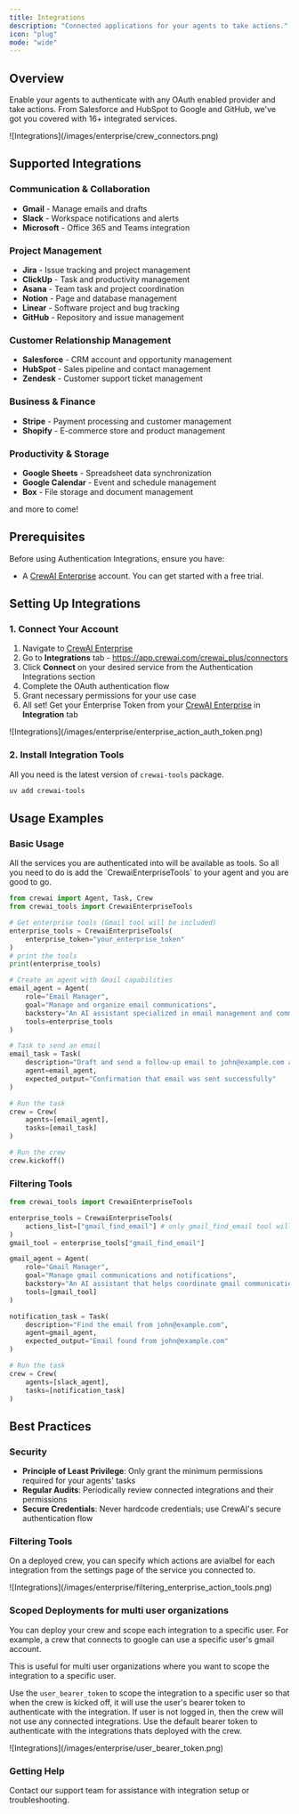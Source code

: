 ```yaml
---
title: Integrations
description: "Connected applications for your agents to take actions."
icon: "plug"
mode: "wide"
---
```


## Overview

Enable your agents to authenticate with any OAuth enabled provider and take actions. From Salesforce and HubSpot to Google and GitHub, we've got you covered with 16+ integrated services.

<Frame>
  ![Integrations](/images/enterprise/crew_connectors.png)
</Frame>

## Supported Integrations

### **Communication & Collaboration**
- **Gmail** - Manage emails and drafts
- **Slack** - Workspace notifications and alerts
- **Microsoft** - Office 365 and Teams integration

### **Project Management**
- **Jira** - Issue tracking and project management
- **ClickUp** - Task and productivity management
- **Asana** - Team task and project coordination
- **Notion** - Page and database management
- **Linear** - Software project and bug tracking
- **GitHub** - Repository and issue management

### **Customer Relationship Management**
- **Salesforce** - CRM account and opportunity management
- **HubSpot** - Sales pipeline and contact management
- **Zendesk** - Customer support ticket management

### **Business & Finance**
- **Stripe** - Payment processing and customer management
- **Shopify** - E-commerce store and product management

### **Productivity & Storage**
- **Google Sheets** - Spreadsheet data synchronization
- **Google Calendar** - Event and schedule management
- **Box** - File storage and document management

and more to come!

## Prerequisites

Before using Authentication Integrations, ensure you have:

- A [CrewAI Enterprise](https://app.crewai.com) account. You can get started with a free trial.


## Setting Up Integrations

### 1. Connect Your Account

1. Navigate to [CrewAI Enterprise](https://app.crewai.com)
2. Go to **Integrations** tab - https://app.crewai.com/crewai_plus/connectors
3. Click **Connect** on your desired service from the Authentication Integrations section
4. Complete the OAuth authentication flow
5. Grant necessary permissions for your use case
6. All set! Get your Enterprise Token from your [CrewAI Enterprise](https://app.crewai.com) in **Integration** tab

<Frame>
  ![Integrations](/images/enterprise/enterprise_action_auth_token.png)
</Frame>

### 2. Install Integration Tools

All you need is the latest version of `crewai-tools` package.

```bash
uv add crewai-tools
```

## Usage Examples

### Basic Usage
<Tip>
  All the services you are authenticated into will be available as tools. So all you need to do is add the `CrewaiEnterpriseTools` to your agent and you are good to go.
</Tip>

```python
from crewai import Agent, Task, Crew
from crewai_tools import CrewaiEnterpriseTools

# Get enterprise tools (Gmail tool will be included)
enterprise_tools = CrewaiEnterpriseTools(
    enterprise_token="your_enterprise_token"
)
# print the tools
print(enterprise_tools)

# Create an agent with Gmail capabilities
email_agent = Agent(
    role="Email Manager",
    goal="Manage and organize email communications",
    backstory="An AI assistant specialized in email management and communication.",
    tools=enterprise_tools
)

# Task to send an email
email_task = Task(
    description="Draft and send a follow-up email to john@example.com about the project update",
    agent=email_agent,
    expected_output="Confirmation that email was sent successfully"
)

# Run the task
crew = Crew(
    agents=[email_agent],
    tasks=[email_task]
)

# Run the crew
crew.kickoff()
```

### Filtering Tools

```python
from crewai_tools import CrewaiEnterpriseTools

enterprise_tools = CrewaiEnterpriseTools(
    actions_list=["gmail_find_email"] # only gmail_find_email tool will be available
)
gmail_tool = enterprise_tools["gmail_find_email"]

gmail_agent = Agent(
    role="Gmail Manager",
    goal="Manage gmail communications and notifications",
    backstory="An AI assistant that helps coordinate gmail communications.",
    tools=[gmail_tool]
)

notification_task = Task(
    description="Find the email from john@example.com",
    agent=gmail_agent,
    expected_output="Email found from john@example.com"
)

# Run the task
crew = Crew(
    agents=[slack_agent],
    tasks=[notification_task]
)
```

## Best Practices

### Security
- **Principle of Least Privilege**: Only grant the minimum permissions required for your agents' tasks
- **Regular Audits**: Periodically review connected integrations and their permissions
- **Secure Credentials**: Never hardcode credentials; use CrewAI's secure authentication flow


### Filtering Tools
On a deployed crew, you can specify which actions are avialbel for each integration from the settings page of the service you connected to.

<Frame>
  ![Integrations](/images/enterprise/filtering_enterprise_action_tools.png)
</Frame>


### Scoped Deployments for multi user organizations
You can deploy your crew and scope each integration to a specific user. For example, a crew that connects to google can use a specific user's gmail account.

<Tip>
  This is useful for multi user organizations where you want to scope the integration to a specific user.
</Tip>


Use the `user_bearer_token` to scope the integration to a specific user so that when the crew is kicked off, it will use the user's bearer token to authenticate with the integration. If user is not logged in, then the crew will not use any connected integrations. Use the default bearer token to authenticate with the integrations thats deployed with the crew.

<Frame>
  ![Integrations](/images/enterprise/user_bearer_token.png)
</Frame>



### Getting Help

<Card title="Need Help?" icon="headset" href="mailto:support@crewai.com">
  Contact our support team for assistance with integration setup or troubleshooting.
</Card>
